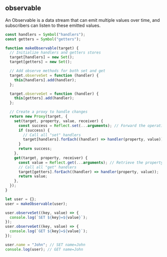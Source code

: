 
## observable

An Observable is a data stream that can emit multiple values over time,
and subscribers can listen to these emitted values.

```js
const handlers = Symbol("handlers");
const getters = Symbol("getters");

function makeObservable(target) {
  // Initialize handlers and getters stores
  target[handlers] = new Set();
  target[getters] = new Set();

  // Add observe methods for both set and get
  target.observeSet = function (handler) {
    this[handlers].add(handler);
  };

  target.observeGet = function (handler) {
    this[getters].add(handler);
  };

  // Create a proxy to handle changes
  return new Proxy(target, {
    set(target, property, value, receiver) {
      const success = Reflect.set(...arguments); // Forward the operation to object
      if (success) {
        // Call all "set" handlers
        target[handlers].forEach((handler) => handler(property, value));
      }
      return success;
    },
    get(target, property, receiver) {
      const value = Reflect.get(...arguments); // Retrieve the property value
      // Call all "get" handlers
      target[getters].forEach((handler) => handler(property, value));
      return value;
    },
  });
}

let user = {};
user = makeObservable(user);

user.observeSet((key, value) => {
  console.log(`SET ${key}=${value}`);
});
user.observeGet((key, value) => {
  console.log(`GET ${key}=${value}`);
});

user.name = "John"; // SET name=John
console.log(user); // GET name=John
```

